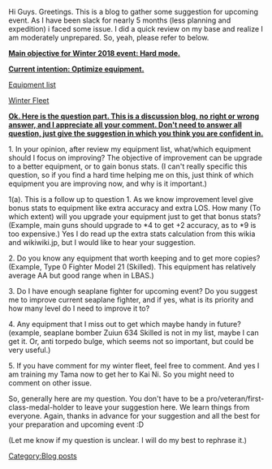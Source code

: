 Hi Guys. Greetings. This is a blog to gather some suggestion for upcoming event. As I have been slack for nearly 5 months (less planning and expedition) i faced some issue. I did a quick review on my base and realize I am moderately unprepared. So, yeah, please refer to below. 

<u>'''Main objective for Winter 2018 event: Hard mode.'''</u>

<u>'''Current intention: Optimize equipment.'''</u>

[https://imgur.com/a/7HFDD Equipment list]

[https://imgur.com/a/vi07d Winter Fleet]

<u>'''Ok. Here is the question part. This is a discussion blog, no right or wrong answer, and I appreciate all your comment. Don't need to answer all question, just give the suggestion in which you think you are confident in.'''</u>

1. In your opinion, after review my equipment list, what/which equipment should I focus on improving? The objective of improvement can be upgrade to a better equipment, or to gain bonus stats. (I can't really specific this question, so if you find a hard time helping me on this, just think of which equipment you are improving now, and why is it important.)

1(a). This is a follow up to question 1. As we know improvement level give bonus stats to equipment like extra accuracy and extra LOS. How many (To which extent) will you upgrade your equipment just to get that bonus stats? (Example, main guns should upgrade to *4 to get +2 accuracy, as to *9 is too expensive.) Yes I do read up the extra stats calculation from this wikia and wikiwiki.jp, but I would like to hear your suggestion.

2. Do you know any equipment that worth keeping and to get more copies? (Example, Type 0 Fighter Model 21 (Skilled). This equipment has relatively average AA but good range when in LBAS.)

3. Do I have enough seaplane fighter for upcoming event? Do you suggest me to improve current seaplane fighter, and if yes, what is its priority and how many level do I need to improve it to?

4. Any equipment that I miss out to get which maybe handy in future? (example, seaplane bomber Zuiun 634 Skilled is not in my list, maybe I can get it. Or, anti torpedo bulge, which seems not so important, but could be very useful.)

5. If you have comment for my winter fleet, feel free to comment. And yes I am training my Tama now to get her to Kai Ni. So you might need to comment on other issue.

So, generally here are my question. You don't have to be a pro/veteran/first-class-medal-holder to leave your suggestion here. We learn things from everyone. Again, thanks in advance for your suggestion and all the best for your preparation and upcoming event :D

(Let me know if my question is unclear. I will do my best to rephrase it.)
[[Category:Blog posts]]